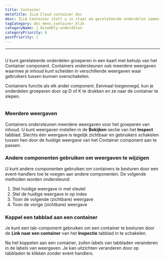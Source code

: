```yaml
---
title: Container
metaTitle: ILLA Cloud container doc
desc: ILLA Container stelt u in staat om gerelateerde onderdelen samen te groeperen in een kaart
tagCategory: doc_menu_container_klik
categoryName: 🧬 Assembly-onderdelen
categoryPriority: 6
postPriority: 1
---
```


* * *

## <h2 hidden>Container</h2>

U kunt gerelateerde onderdelen groeperen in een kaart met behulp van het Container component. Containers ondersteunen ook meerdere weergaven waarmee je inhoud kunt scheiden in verschillende weergaven waar gebruikers tussen kunnen overschakelen.

Containers functie als elk ander component. Eenmaal toegevoegd, kun je onderdelen groeperen door op D of K te drukken en ze naar de container te slepen.

<img
  src='https://cdn.illacloud.com/official-website/img/docs/assemble/container.png'
  alt=""
/>

### Meerdere weergaven

Containers ondersteunen meerdere weergaven voor het groeperen van inhoud. U kunt weergaven instellen in de **Bekijken** sectie van het **Inspect** tabblad. Slechts één weergave is tegelijk zichtbaar en gebruikers schakelen tussen hen door de huidige weergave van het Container component aan te passen.

### Andere componenten gebruiken om weergaven te wijzigen

U kunt andere componenten gebruiken om containers te besturen door een event-handlers toe te voegen aan andere componenten. De volgende methoden worden ondersteund:

1.  Stel huidige weergave in met sleutel
2.  Stel de huidige weergave in op index
3.  Toon de volgende (zichtbare) weergave
4.  Toon de vorige (zichtbare) weergave

### Koppel een tabblad aan een container

Je kunt een tab-component gebruiken om een container te besturen door de **Link naar een container** van het **Inspectie** tabblad in te schakelen.

Na het koppelen aan een container, zullen labels van tabbladen veranderen in de labels van weergaven. Je kan uitzichten veranderen door op tabbladen te klikken zonder event handlers. 
